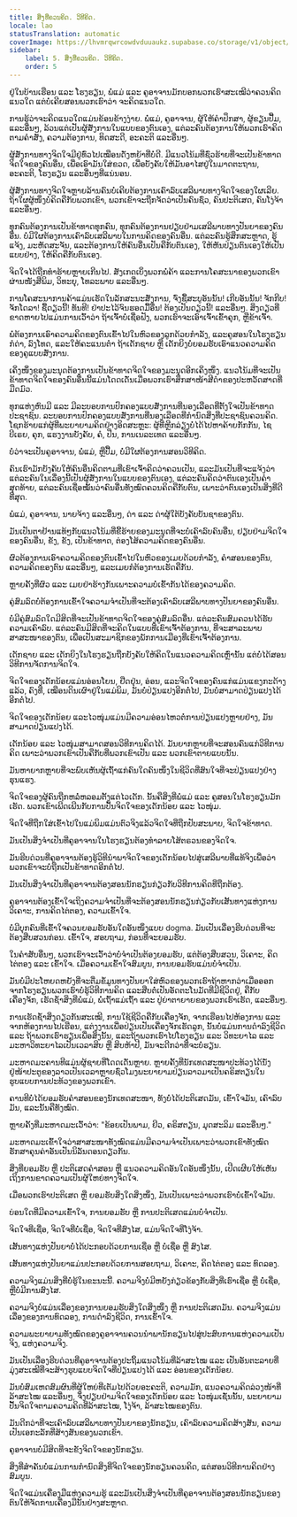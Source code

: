 ```yaml
---
title: ສິ່ງທີ່ຄວນຄິດ. ວິທີຄິດ.
locale: lao
statusTranslation: automatic
coverImage: https://lhvmrqwrcowdvduuaukz.supabase.co/storage/v1/object/public/strapi-uploads/small_cover-educacion-fundamental.webp-2d51a7828a2b1309555be27f7e2a61a0.webp
sidebar:
    label: 5. ສິ່ງທີ່ຄວນຄິດ. ວິທີຄິດ.
    order: 5
---
```

ຢູ່ໃນບ້ານເຮືອນ ແລະ ໂຮງຮຽນ, ພໍ່ແມ່ ແລະ ຄູອາຈານມັກບອກພວກເຮົາສະເໝີວ່າຄວນຄິດແນວໃດ ແຕ່ບໍ່ເຄີຍສອນພວກເຮົາວ່າ ຈະຄິດແນວໃດ.

ການຮູ້ວ່າຈະຄິດແນວໃດແມ່ນຂ້ອນຂ້າງງ່າຍ. ພໍ່ແມ່, ຄູອາຈານ, ຜູ້ໃຫ້ຄຳປຶກສາ, ຜູ້ຂຽນປື້ມ, ແລະອື່ນໆ, ລ້ວນແຕ່ເປັນຜູ້ສັ່ງການໃນແບບຂອງຕົນເອງ, ແຕ່ລະຄົນຕ້ອງການໃຫ້ພວກເຮົາຄິດຕາມຄຳສັ່ງ, ຄວາມຕ້ອງການ, ທິດສະດີ, ອະຄະຕິ ແລະອື່ນໆ.

ຜູ້ສັ່ງການທາງຈິດໃຈມີຢູ່ທົ່ວໄປເໝືອນດັ່ງຫຍ້າທີ່ບໍ່ດີ. ມີແນວໂນ້ມທີ່ຊົ່ວຮ້າຍທີ່ຈະເປັນຂ້າທາດຈິດໃຈຂອງຄົນອື່ນ, ເພື່ອເອົາມັນໃສ່ຂວດ, ເພື່ອບັງຄັບໃຫ້ມັນອາໄສຢູ່ໃນມາດຕະຖານ, ອະຄະຕິ, ໂຮງຮຽນ ແລະອື່ນໆທີ່ແນ່ນອນ.

ຜູ້ສັ່ງການທາງຈິດໃຈຫຼາຍລ້ານຄົນບໍ່ເຄີຍຕ້ອງການເຄົາລົບເສລີພາບທາງຈິດໃຈຂອງໃຜເລີຍ. ຖ້າໃຜຜູ້ໜຶ່ງບໍ່ຄິດຄືກັບພວກເຂົາ, ພວກເຂົາຈະຖືກຈັດວ່າເປັນຄົນຊົ່ວ, ຄົນປະຕິເສດ, ຄົນໂງ່ຈ້າ ແລະອື່ນໆ.

ທຸກຄົນຕ້ອງການເປັນຂ້າທາດທຸກຄົນ, ທຸກຄົນຕ້ອງການຢຽບຢ່າມເສລີພາບທາງປັນຍາຂອງຄົນອື່ນ. ບໍ່ມີໃຜຕ້ອງການເຄົາລົບເສລີພາບໃນການຄິດຂອງຄົນອື່ນ. ແຕ່ລະຄົນຮູ້ສຶກສະຫຼາດ, ຮູ້ແຈ້ງ, ມະຫັດສະຈັນ, ແລະຕ້ອງການໃຫ້ຄົນອື່ນເປັນຄືກັບຕົນເອງ, ໃຫ້ຫັນປ່ຽນຕົນເອງໃຫ້ເປັນແບບຢ່າງ, ໃຫ້ຄິດຄືກັບຕົນເອງ.

ຈິດໃຈໄດ້ຖືກທຳຮ້າຍຫຼາຍເກີນໄປ. ສັງເກດເບິ່ງພວກພໍ່ຄ້າ ແລະການໂຄສະນາຂອງພວກເຂົາຜ່ານໜັງສືພິມ, ວິທະຍຸ, ໂທລະພາບ ແລະອື່ນໆ.

ການໂຄສະນາການຄ້າແມ່ນເຮັດໃນລັກສະນະສັ່ງການ, ຈົ່ງຊື້ສະບູອັນນັ້ນ! ເກີບອັນນັ້ນ! ຈັກກີບ! ຈັກໂດລາ! ຊື້ດຽວນີ້! ທັນທີ! ຢ່າປະໄວ້ຈົນຮອດມື້ອື່ນ! ຕ້ອງເປັນດຽວນີ້! ແລະອື່ນໆ. ສິ່ງດຽວທີ່ຂາດຫາຍໄປແມ່ນການເວົ້າວ່າ ຖ້າເຈົ້າບໍ່ເຊື່ອຟັງ, ພວກເຮົາຈະເອົາເຈົ້າເຂົ້າຄຸກ, ຫຼືຂ້າເຈົ້າ.

ພໍ່ຕ້ອງການເອົາຄວາມຄິດຂອງຕົນເຂົ້າໄປໃນຫົວຂອງລູກດ້ວຍກຳລັງ, ແລະຄູສອນໃນໂຮງຮຽນກໍດ່າ, ລົງໂທດ, ແລະໃຫ້ຄະແນນຕໍ່າ ຖ້າເດັກຊາຍ ຫຼື ເດັກຍິງບໍ່ຍອມຮັບເອົາແນວຄວາມຄິດຂອງຄູແບບສັ່ງການ.

ເຄິ່ງໜຶ່ງຂອງມະນຸດຕ້ອງການເປັນຂ້າທາດຈິດໃຈຂອງມະນຸດອີກເຄິ່ງໜຶ່ງ. ແນວໂນ້ມທີ່ຈະເປັນຂ້າທາດຈິດໃຈຂອງຄົນອື່ນນີ້ແມ່ນໂດດເດັ່ນເມື່ອພວກເຮົາສຶກສາໜ້າສີດຳຂອງປະຫວັດສາດທີ່ມືດມົວ.

ທຸກແຫ່ງຫົນມີ ແລະ ມີລະບອບການປົກຄອງແບບສັ່ງການທີ່ນອງເລືອດທີ່ຕັ້ງໃຈເປັນຂ້າທາດປະຊາຊົນ. ລະບອບການປົກຄອງແບບສັ່ງການທີ່ນອງເລືອດທີ່ກຳນົດສິ່ງທີ່ປະຊາຊົນຄວນຄິດ. ໂຊກຮ້າຍແກ່ຜູ້ທີ່ພະຍາຍາມຄິດຢ່າງອິດສະຫຼະ: ຜູ້ທີ່ຫຼີກລ່ຽງບໍ່ໄດ້ໄປຫາຄ້າຍກັກກັນ, ໄຊບີເຣຍ, ຄຸກ, ແຮງງານບັງຄັບ, ຄໍ, ປືນ, ການເນລະເທດ ແລະອື່ນໆ.

ບໍ່ວ່າຈະເປັນຄູອາຈານ, ພໍ່ແມ່, ຫຼືປື້ມ, ບໍ່ມີໃຜຕ້ອງການສອນວິທີຄິດ.

ຄົນເຮົາມັກບັງຄັບໃຫ້ຄົນອື່ນຄິດຕາມທີ່ເຂົາເຈົ້າຄິດວ່າຄວນເປັນ, ແລະມັນເປັນທີ່ຈະແຈ້ງວ່າແຕ່ລະຄົນໃນເລື່ອງນີ້ເປັນຜູ້ສັ່ງການໃນແບບຂອງຕົນເອງ, ແຕ່ລະຄົນຄິດວ່າຕົນເອງເປັນຄຳສຸດທ້າຍ, ແຕ່ລະຄົນເຊື່ອໝັ້ນວ່າຄົນອື່ນທັງໝົດຄວນຄິດຄືກັບຕົນ, ເພາະວ່າຕົນເອງເປັນສິ່ງທີ່ດີທີ່ສຸດ.

ພໍ່ແມ່, ຄູອາຈານ, ນາຍຈ້າງ ແລະອື່ນໆ, ດ່າ ແລະ ດ່າຜູ້ໃຕ້ບັງຄັບບັນຊາຂອງຕົນ.

ມັນເປັນຕາຢ້ານແທ້ໆກັບແນວໂນ້ມທີ່ຂີ້ຮ້າຍຂອງມະນຸດທີ່ຈະບໍ່ເຄົາລົບຄົນອື່ນ, ຢຽບຢ່າມຈິດໃຈຂອງຄົນອື່ນ, ຂັງ, ຂັງ, ເປັນຂ້າທາດ, ຕ່ອງໂສ້ຄວາມຄິດຂອງຄົນອື່ນ.

ຜົວຕ້ອງການເອົາຄວາມຄິດຂອງຕົນເຂົ້າໄປໃນຫົວຂອງເມຍດ້ວຍກຳລັງ, ຄຳສອນຂອງຕົນ, ຄວາມຄິດຂອງຕົນ ແລະອື່ນໆ, ແລະເມຍກໍຕ້ອງການເຮັດຄືກັນ.

ຫຼາຍຄັ້ງທີ່ຜົວ ແລະ ເມຍຢ່າຮ້າງກັນເພາະຄວາມບໍ່ເຂົ້າກັນໄດ້ຂອງຄວາມຄິດ.

ຄູ່ສົມລົດບໍ່ຕ້ອງການເຂົ້າໃຈຄວາມຈໍາເປັນທີ່ຈະຕ້ອງເຄົາລົບເສລີພາບທາງປັນຍາຂອງຄົນອື່ນ.

ບໍ່ມີຄູ່ສົມລົດໃດມີສິດທີ່ຈະເປັນຂ້າທາດຈິດໃຈຂອງຄູ່ສົມລົດອື່ນ. ແຕ່ລະຄົນສົມຄວນໄດ້ຮັບຄວາມເຄົາລົບ. ແຕ່ລະຄົນມີສິດທີ່ຈະຄິດໃນແບບທີ່ເຂົາເຈົ້າຕ້ອງການ, ທີ່ຈະສາລະພາບສາສະໜາຂອງຕົນ, ເພື່ອເປັນສະມາຊິກຂອງພັກການເມືອງທີ່ເຂົາເຈົ້າຕ້ອງການ.

ເດັກຊາຍ ແລະ ເດັກຍິງໃນໂຮງຮຽນຖືກບັງຄັບໃຫ້ຄິດໃນແນວຄວາມຄິດເຫຼົ່ານັ້ນ ແຕ່ບໍ່ໄດ້ສອນວິທີການຈັດການຈິດໃຈ.

ຈິດໃຈຂອງເດັກນ້ອຍແມ່ນອ່ອນໂຍນ, ຢືດຢຸ່ນ, ອ່ອນ, ແລະຈິດໃຈຂອງຄົນແກ່ແມ່ນແຂງກະດ້າງແລ້ວ, ຄົງທີ່, ເໝືອນດິນເຜົາຢູ່ໃນແມ່ພິມ, ມັນບໍ່ປ່ຽນແປງອີກຕໍ່ໄປ, ມັນບໍ່ສາມາດປ່ຽນແປງໄດ້ອີກຕໍ່ໄປ.

ຈິດໃຈຂອງເດັກນ້ອຍ ແລະໄວໜຸ່ມແມ່ນມີຄວາມອ່ອນໄຫວຕໍ່ການປ່ຽນແປງຫຼາຍຢ່າງ, ມັນສາມາດປ່ຽນແປງໄດ້.

ເດັກນ້ອຍ ແລະ ໄວໜຸ່ມສາມາດສອນວິທີການຄິດໄດ້. ມັນຍາກຫຼາຍທີ່ຈະສອນຄົນແກ່ວິທີການຄິດ ເພາະວ່າພວກເຂົາເປັນຄືກັບທີ່ພວກເຂົາເປັນ ແລະ ພວກເຂົາຕາຍແບບນັ້ນ.

ມັນຫາຍາກຫຼາຍທີ່ຈະພົບເຫັນຜູ້ເຖົ້າແກ່ຄົນໃດຄົນໜຶ່ງໃນຊີວິດທີ່ສົນໃຈທີ່ຈະປ່ຽນແປງຢ່າງຮຸນແຮງ.

ຈິດໃຈຂອງຜູ້ຄົນຖືກຫລໍ່ຫລອມຕັ້ງແຕ່ໄວເດັກ. ນັ້ນຄືສິ່ງທີ່ພໍ່ແມ່ ແລະ ຄູສອນໃນໂຮງຮຽນມັກເຮັດ. ພວກເຂົາເພີດເພີນກັບການປັ້ນຈິດໃຈຂອງເດັກນ້ອຍ ແລະ ໄວໜຸ່ມ.

ຈິດໃຈທີ່ຖືກໃສ່ເຂົ້າໄປໃນແມ່ພິມແມ່ນຕົວຈິງແລ້ວຈິດໃຈທີ່ຖືກປັບສະພາບ, ຈິດໃຈຂ້າທາດ.

ມັນເປັນສິ່ງຈຳເປັນທີ່ຄູອາຈານໃນໂຮງຮຽນຕ້ອງທຳລາຍໂສ້ຕຣວນຂອງຈິດໃຈ.

ມັນຮີບດ່ວນທີ່ຄູອາຈານຕ້ອງຮູ້ວິທີນຳພາຈິດໃຈຂອງເດັກນ້ອຍໄປສູ່ເສລີພາບທີ່ແທ້ຈິງເພື່ອວ່າພວກເຂົາຈະບໍ່ຖືກເປັນຂ້າທາດອີກຕໍ່ໄປ.

ມັນເປັນສິ່ງຈຳເປັນທີ່ຄູອາຈານຕ້ອງສອນນັກຮຽນກ່ຽວກັບວິທີການຄິດທີ່ຖືກຕ້ອງ.

ຄູອາຈານຕ້ອງເຂົ້າໃຈເຖິງຄວາມຈຳເປັນທີ່ຈະຕ້ອງສອນນັກຮຽນກ່ຽວກັບເສັ້ນທາງແຫ່ງການວິເຄາະ, ການຄິດໄຕ່ຕອງ, ຄວາມເຂົ້າໃຈ.

ບໍ່ມີບຸກຄົນທີ່ເຂົ້າໃຈຄວນຍອມຮັບອັນໃດອັນໜຶ່ງແບບ dogma. ມັນເປັນເລື່ອງຮີບດ່ວນທີ່ຈະຕ້ອງສືບສວນກ່ອນ. ເຂົ້າໃຈ, ສອບຖາມ, ກ່ອນທີ່ຈະຍອມຮັບ.

ໃນຄຳສັບອື່ນໆ, ພວກເຮົາຈະເວົ້າວ່າບໍ່ຈໍາເປັນຕ້ອງຍອມຮັບ, ແຕ່ຕ້ອງສືບສວນ, ວິເຄາະ, ຄິດໄຕ່ຕອງ ແລະ ເຂົ້າໃຈ. ເມື່ອຄວາມເຂົ້າໃຈສົມບູນ, ການຍອມຮັບແມ່ນບໍ່ຈຳເປັນ.

ມັນບໍ່ມີປະໂຫຍດຫຍັງທີ່ຈະຕື່ມຂໍ້ມູນທາງປັນຍາໃສ່ຫົວຂອງພວກເຮົາຖ້າຫາກວ່າເມື່ອອອກຈາກໂຮງຮຽນພວກເຮົາບໍ່ຮູ້ວິທີການຄິດ ແລະສືບຕໍ່ເປັນອັດຕະໂນມັດທີ່ມີຊີວິດຢູ່, ຄືກັບເຄື່ອງຈັກ, ເຮັດຊ້ຳສິ່ງທີ່ພໍ່ແມ່, ພໍ່ເຖົ້າແມ່ເຖົ້າ ແລະ ປູ່ຍ່າຕາຍາຍຂອງພວກເຮົາເຮັດ, ແລະອື່ນໆ.

ການເຮັດຊ້ຳສິ່ງດຽວກັນສະເໝີ, ການໃຊ້ຊີວິດຄືກັບເຄື່ອງຈັກ, ຈາກເຮືອນໄປຫ້ອງການ ແລະ ຈາກຫ້ອງການໄປເຮືອນ, ແຕ່ງງານເພື່ອປ່ຽນເປັນເຄື່ອງຈັກເຮັດລູກ, ນັ້ນບໍ່ແມ່ນການດຳລົງຊີວິດ ແລະ ຖ້າພວກເຮົາຮຽນເພື່ອສິ່ງນັ້ນ, ແລະຖ້າພວກເຮົາໄປໂຮງຮຽນ ແລະ ວິທະຍາໄລ ແລະ ມະຫາວິທະຍາໄລເປັນເວລາສິບ ຫຼື ສິບຫ້າປີ, ມັນຈະດີກວ່າທີ່ຈະບໍ່ຮຽນ.

ມະຫາດມະຄານທີແມ່ນຜູ້ຊາຍທີ່ໂດດເດັ່ນຫຼາຍ. ຫຼາຍຄັ້ງທີ່ນັກເທດສະໜາປະທ້ວງໄດ້ນັ່ງຢູ່ໜ້າປະຕູຂອງລາວເປັນເວລາຫຼາຍຊົ່ວໂມງພະຍາຍາມປ່ຽນລາວມາເປັນຄຣິສຕຽນໃນຮູບແບບການປະທ້ວງຂອງພວກເຂົາ.

ຄານທີບໍ່ໄດ້ຍອມຮັບຄຳສອນຂອງນັກເທດສະໜາ, ທັງບໍ່ໄດ້ປະຕິເສດມັນ, ເຂົ້າໃຈມັນ, ເຄົາລົບມັນ, ແລະນັ້ນຄືທັງໝົດ.

ຫຼາຍຄັ້ງທີ່ມະຫາດມະເວົ້າວ່າ: "ຂ້ອຍເປັນພາມ, ຢິວ, ຄຣິສຕຽນ, ມຸດສະລິມ ແລະອື່ນໆ."

ມະຫາດມະເຂົ້າໃຈວ່າສາສະໜາທັງໝົດແມ່ນມີຄວາມຈຳເປັນເພາະວ່າພວກເຂົາທັງໝົດຮັກສາຄຸນຄ່າອັນເປັນນິລັນດອນດຽວກັນ.

ສິ່ງທີ່ຍອມຮັບ ຫຼື ປະຕິເສດຄຳສອນ ຫຼື ແນວຄວາມຄິດອັນໃດອັນໜຶ່ງນັ້ນ, ເປີດເຜີຍໃຫ້ເຫັນເຖິງການຂາດຄວາມເປັນຜູ້ໃຫຍ່ທາງຈິດໃຈ.

ເມື່ອພວກເຮົາປະຕິເສດ ຫຼື ຍອມຮັບສິ່ງໃດສິ່ງໜຶ່ງ, ມັນເປັນເພາະວ່າພວກເຮົາບໍ່ເຂົ້າໃຈມັນ.

ບ່ອນໃດທີ່ມີຄວາມເຂົ້າໃຈ, ການຍອມຮັບ ຫຼື ການປະຕິເສດແມ່ນບໍ່ຈຳເປັນ.

ຈິດໃຈທີ່ເຊື່ອ, ຈິດໃຈທີ່ບໍ່ເຊື່ອ, ຈິດໃຈທີ່ສົງໄສ, ແມ່ນຈິດໃຈທີ່ໂງ່ຈ້າ.

ເສັ້ນທາງແຫ່ງປັນຍາບໍ່ໄດ້ປະກອບດ້ວຍການເຊື່ອ ຫຼື ບໍ່ເຊື່ອ ຫຼື ສົງໄສ.

ເສັ້ນທາງແຫ່ງປັນຍາແມ່ນປະກອບດ້ວຍການສອບຖາມ, ວິເຄາະ, ຄິດໄຕ່ຕອງ ແລະ ທົດລອງ.

ຄວາມຈິງແມ່ນສິ່ງທີ່ບໍ່ຮູ້ໃນຂະນະນີ້. ຄວາມຈິງບໍ່ມີຫຍັງກ່ຽວຂ້ອງກັບສິ່ງທີ່ເຮົາເຊື່ອ ຫຼື ບໍ່ເຊື່ອ, ຫຼືບໍ່ມີການສົງໄສ.

ຄວາມຈິງບໍ່ແມ່ນເລື່ອງຂອງການຍອມຮັບສິ່ງໃດສິ່ງໜຶ່ງ ຫຼື ການປະຕິເສດມັນ. ຄວາມຈິງແມ່ນເລື່ອງຂອງການທົດລອງ, ການດຳລົງຊີວິດ, ການເຂົ້າໃຈ.

ຄວາມພະຍາຍາມທັງໝົດຂອງຄູອາຈານຄວນນຳພານັກຮຽນໄປສູ່ປະສົບການແຫ່ງຄວາມເປັນຈິງ, ແຫ່ງຄວາມຈິງ.

ມັນເປັນເລື່ອງຮີບດ່ວນທີ່ຄູອາຈານຕ້ອງປະຖິ້ມແນວໂນ້ມທີ່ລ້າສະໄໝ ແລະ ເປັນອັນຕະລາຍທີ່ມຸ່ງສະເໝີທີ່ຈະສ້າງຮູບແບບຈິດໃຈທີ່ປ່ຽນແປງໄດ້ ແລະ ອ່ອນຂອງເດັກນ້ອຍ.

ມັນບໍ່ສົມເຫດສົມຜົນທີ່ຜູ້ໃຫຍ່ທີ່ເຕັມໄປດ້ວຍອະຄະຕິ, ຄວາມມັກ, ແນວຄວາມຄິດລ່ວງໜ້າທີ່ລ້າສະໄໝ ແລະອື່ນໆ, ຈຶ່ງຢຽບຢ່າມຈິດໃຈຂອງເດັກນ້ອຍ ແລະ ໄວໜຸ່ມເຊັ່ນນັ້ນ, ພະຍາຍາມປັ້ນຈິດໃຈຕາມຄວາມຄິດທີ່ລ້າສະໄໝ, ໂງ່ຈ້າ, ລ້າສະໄໝຂອງຕົນ.

ມັນດີກວ່າທີ່ຈະເຄົາລົບເສລີພາບທາງປັນຍາຂອງນັກຮຽນ, ເຄົາລົບຄວາມຄິດສ້າງສັນ, ຄວາມເປັນເອກະລັກທີ່ສ້າງສັນຂອງພວກເຂົາ.

ຄູອາຈານບໍ່ມີສິດທີ່ຈະຂັງຈິດໃຈຂອງນັກຮຽນ.

ສິ່ງທີ່ສໍາຄັນບໍ່ແມ່ນການກໍານົດສິ່ງທີ່ຈິດໃຈຂອງນັກຮຽນຄວນຄິດ, ແຕ່ສອນວິທີການຄິດຢ່າງສົມບູນ.

ຈິດໃຈແມ່ນເຄື່ອງມືແຫ່ງຄວາມຮູ້ ແລະມັນເປັນສິ່ງຈຳເປັນທີ່ຄູອາຈານຕ້ອງສອນນັກຮຽນຂອງຕົນໃຫ້ຈັດການເຄື່ອງມືນັ້ນຢ່າງສະຫຼາດ.

